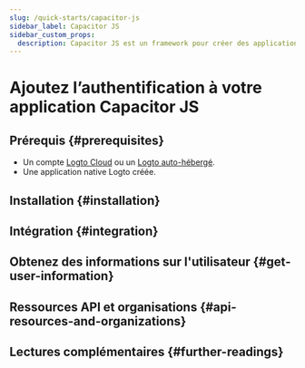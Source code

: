 ```yaml
---
slug: /quick-starts/capacitor-js
sidebar_label: Capacitor JS
sidebar_custom_props:
  description: Capacitor JS est un framework pour créer des applications mobiles hybrides.
---
```




# Ajoutez l’authentification à votre application Capacitor JS

<GuideTip />

## Prérequis \{#prerequisites}

- Un compte [Logto Cloud](https://cloud.logto.io) ou un [Logto auto-hébergé](/introduction/set-up-logto-oss).
- Une application native Logto créée.

## Installation \{#installation}

<Installation />

## Intégration \{#integration}

<Integration />

## Obtenez des informations sur l'utilisateur \{#get-user-information}

<GetUserInformation />

## Ressources API et organisations \{#api-resources-and-organizations}

<ApiResources />

## Lectures complémentaires \{#further-readings}

<FurtherReadings />